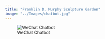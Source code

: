 ```yaml
---
title: "Franklin D. Murphy Sculpture Garden"
image: "../Images/chatbot.jpg"
---
```


![WeChat Chatbot](../Images/chatbot.jpg)
